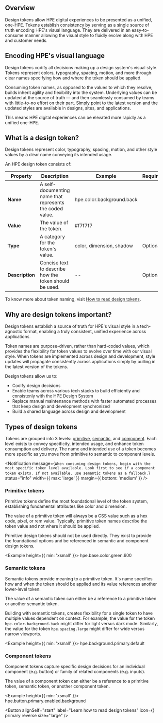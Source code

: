 
<BetaNotification />

## Overview

Design tokens allow HPE digital experiences to be presented as a unified, one-HPE. Tokens establish consistency by serving as a single source of truth encoding HPE's visual language. They are delivered in an easy-to-consume manner allowing the visual style to fluidly evolve along with HPE and customer needs.

## Encoding HPE's visual language

Design tokens codify all decisions making up a design system's visual style. Tokens represent colors, typography, spacing, motion, and more through clear names specifying how and where the token should be applied.

Consuming token names, as opposed to the values to which they resolve, builds inherit agility and flexibility into the system. Underlying values can be updated at the source of truth — and then seamlessly consumed by teams with little-to-no effort on their part. Simply point to the latest version and the updated styles are available in designs, sites, and applications.

This means HPE digital experiences can be elevated more rapidly as a unified one-HPE.

## What is a design token?

Design tokens represent color, typography, spacing, motion, and other style values by a clear name conveying its intended usage.

An HPE design token consists of:

| Property        | Description                                              | Example                   | Required                                    |
| --------------- | -------------------------------------------------------- | ------------------------- | ------------------------------------------- |
| **Name**        | A self-documenting name that represents the coded value. | hpe.color.background.back | <Checkmark a11yTitle="true" size="small" /> |
| **Value**       | The value of the token.                                  | #f7f7f7                   | <Checkmark a11yTitle="true" size="small" /> |
| **Type**        | A category for the token's value.                        | color, dimension, shadow  | Optional                                    |
| **Description** | Concise text to describe how the token should be used.   | --                        | Optional                                    |

To know more about token naming, visit [How to read design tokens](/design-tokens/how-to-read-design-tokens).

## Why are design tokens important?

Design tokens establish a source of truth for HPE's visual style in a tech-agnostic format, enabling a truly consistent, unified experience across applications.

Token names are purpose-driven, rather than hard-coded values, which provides the flexibility for token values to evolve over time with our visual style. When tokens are implemented across design and development, style updates will propagate consistently across applications simply by pulling in the latest version of the tokens.

Design tokens allow us to:

- Codify design decisions
- Enable teams across various tech stacks to build efficiently and consistenly with the HPE Design System
- Replace manual maintenance methods with faster automated processes that keep design and development synchronized
- Build a shared language across design and development

## Types of design tokens

Tokens are grouped into 3 levels: [primitive](#primitive-tokens), [semantic](#semantic-tokens), and [component](#component-tokens). Each level exists to convey specificity, intended usage, and enhance token consumption and delivery. The name and intended use of a token becomes more specific as you move from primitive to semantic to component levels.

<Notification
  message={`When consuming design tokens, begin with the most specific token level available. Look first to see if a component token exists. If not available, use semantic tokens as a fallback.`}
  status="info"
  width={{ max: 'large' }}
  margin={{ bottom: 'medium' }}
/>

### Primitive tokens

Primitive tokens define the most foundational level of the token system, establishing fundamental attributes like color and dimension.

The value of a primitive token will always be a CSS value such as a hex code, pixel, or rem value. Typically, primitive token names describe the token value and not where it should be applied.

Primitive design tokens should not be used directly. They exist to provide the foundational options and be referenced in semantic and component design tokens.

<Example height={{ min: 'xsmall' }}>
  <Box align="center" direction="row" gap="small">
    <Box background="brand" pad="medium" round="small" flex={false} />
    <Text size="large">hpe.base.color.green.600</Text>
  </Box>
</Example>

### Semantic tokens

Semantic tokens provide meaning to a primitive token. It's name specifies how and when the token should be applied and its value references another lower-level token.

The value of a semantic token can either be a reference to a primitive token or another semantic token.

Building with semantic tokens, creates flexibility for a single token to have multiple values dependent on context. For example, the value for the token `hpe.color.background.back` might differ for light versus dark mode. Similarly, the value for the token `hpe.spacing.large` might differ for wide versus narrow viewports.

<Example height={{ min: 'xsmall' }}>
  <Box align="center" direction="row" gap="small">
    <Box background="brand" pad="medium" round="small" flex={false} />
    <Text size="large">hpe.background.primary.default</Text>
  </Box>
</Example>

### Component tokens

Component tokens capture specific design decisions for an individual component (e.g. button) or family of related components (e.g. inputs).

The value of a component token can either be a reference to a primitive token, semantic token, or another component token.

<Example height={{ min: 'xsmall' }}>
  <Box align="center" direction="row" gap="small">
    <Box background="brand" pad="medium" round="small" flex={false} />
    <Text size="large">hpe.button.primary.enabled.background</Text>
  </Box>
</Example>

<Button
  alignSelf="start"
  label="Learn how to read design tokens"
  icon={<Next />}
  primary
  reverse
  size="large"
/>
